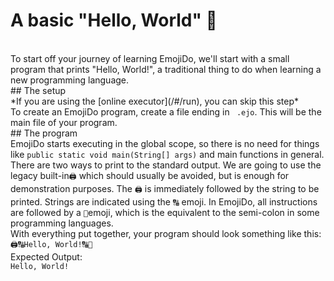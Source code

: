 
# A basic "Hello, World" 👋
<br/>
To start off your journey of learning EmojiDo, we'll start with a small program that prints "Hello, World!", a traditional thing to do when learning a new programming language.
<br/>
## The setup
<br/>
*If you are using the [online executor](/#/run), you can skip this step*
<br/>
To create an EmojiDo program, create a file ending in <Code inline={true}> .ejo</Code>. This will be the main file of your program.
<br/>
## The program
<br/>
EmojiDo starts executing in the global scope, so there is no need for things like <Code inline={true}>public static void main(String[] args)</Code> and main functions in general.
<br/>
There are two ways to print to the standard output. We are going to use the legacy built-in<Code inline={true}>🖨️</Code> which should usually be avoided, but is enough for demonstration purposes.
The <Code inline={true}>🖨️</Code> is immediately followed by the string to be printed. Strings are indicated using the <Code inline={true}>🔠</Code> emoji.
In EmojiDo, all instructions are followed by a <Code inline={true}>🚀</Code>emoji, which is the equivalent to the semi-colon in some programming languages.
<br/>
With everything put together, your program should look something like this:
<br/>
<Code toCopy={"🖨️🔠Hello, World!🔠🚀"}>🖨️🔠Hello, World!🔠🚀</Code>
<br/>
Expected Output:
<br/>
<Code toCopy={"Hello, World!"}>Hello, World!</Code>
<br/>
